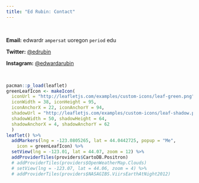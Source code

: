 ```yaml
---
title: "Ed Rubin: Contact"
---
```


<br>

__Email:__ edwardr `ampersat` uoregon `period` edu

__Twitter:__ [\@edrubin](https://twitter.com/edrubin)

__Instagram:__ [\@edwardarubin](https://instagram.com/edwardarubin/)

<!-- Calendly link widget begin -->
<!-- <link href="https://assets.calendly.com/assets/external/widget.css" rel="stylesheet">
<script src="https://assets.calendly.com/assets/external/widget.js" type="text/javascript"></script> <b>Office hours:</b>
<a href="" onclick="Calendly.showPopupWidget('https://calendly.com/edwardarubin');return false;"> schedule a meeting</a>
 --><!-- Calendly link widget end -->

<br>

```R
pacman::p_load(leaflet)
greenLeafIcon <- makeIcon(
  iconUrl = "http://leafletjs.com/examples/custom-icons/leaf-green.png",
  iconWidth = 38, iconHeight = 95,
  iconAnchorX = 22, iconAnchorY = 94,
  shadowUrl = "http://leafletjs.com/examples/custom-icons/leaf-shadow.png",
  shadowWidth = 50, shadowHeight = 64,
  shadowAnchorX = 4, shadowAnchorY = 62
  )
leaflet() %>%
  addMarkers(lng = -123.0805265, lat = 44.0442725, popup = "Me",
    icon = greenLeafIcon) %>%
  setView(lng = -123.01, lat = 44.07, zoom = 12) %>%
  addProviderTiles(providers$CartoDB.Positron)
  # addProviderTiles(providers$OpenWeatherMap.Clouds)
  # setView(lng = -123.07, lat = 44.06, zoom = 4) %>%
  # addProviderTiles(providers$NASAGIBS.ViirsEarthAtNight2012)
```
